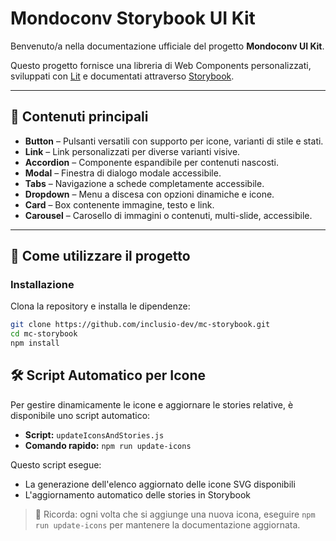 
<Meta title="Introduzione e configurazione" />

# Mondoconv Storybook UI Kit

Benvenuto/a nella documentazione ufficiale del progetto **Mondoconv UI Kit**.

Questo progetto fornisce una libreria di Web Components personalizzati, sviluppati con [Lit](https://lit.dev/) e documentati attraverso [Storybook](https://storybook.js.org/).

---

## 🧩 Contenuti principali

- **Button** – Pulsanti versatili con supporto per icone, varianti di stile e stati.
- **Link** – Link personalizzati per diverse varianti visive.
- **Accordion** – Componente espandibile per contenuti nascosti.
- **Modal** – Finestra di dialogo modale accessibile.
- **Tabs** – Navigazione a schede completamente accessibile.
- **Dropdown** – Menu a discesa con opzioni dinamiche e icone.
- **Card** – Box contenente immagine, testo e link.
- **Carousel** – Carosello di immagini o contenuti, multi-slide, accessibile.

---

## 🚀 Come utilizzare il progetto

### Installazione

Clona la repository e installa le dipendenze:

```bash
git clone https://github.com/inclusio-dev/mc-storybook.git
cd mc-storybook
npm install
```

## 🛠️ Script Automatico per Icone

Per gestire dinamicamente le icone e aggiornare le stories relative, è disponibile uno script automatico:

- **Script:** `updateIconsAndStories.js`
- **Comando rapido:** `npm run update-icons`

Questo script esegue:
- La generazione dell'elenco aggiornato delle icone SVG disponibili
- L'aggiornamento automatico delle stories in Storybook

> 📌 Ricorda: ogni volta che si aggiunge una nuova icona, eseguire `npm run update-icons` per mantenere la documentazione aggiornata.